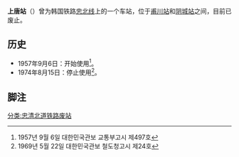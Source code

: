 {{朝鮮半島車站資訊
|公司色 = black
|文字色 = 
|站名 = 上唐站
|圖片 = 
|pxl = 
|圖片說明 = 
|前一站 = [[甫川站|甫川]]
|前一站距離 = 
|後一站距離 = 
|後一站 = [[阴城站|阴城]]
|諺文 = 상당역
|朝鮮漢字 = 上唐驛
|文觀部式 = Sangdang yeok
|馬-賴式 = 
|副站名 = 
|車站編號 = 
|停站路線數 = 
|所屬公司 = [[大韩民国铁道厅|大韩民国铁道厅]]
|所屬路線 = [[忠北线|忠北线]]
|距離 = 
|起點站 = [[鸟致院站|鸟致院]]
|所在地 =[[忠清北道|忠清北道]][[陰城郡|陰城郡]][[遠南面|遠南面]]上唐里
|車站構造 = 地面车站
|月台配置 = 
|啟用年月日 = 1957年9月6日
|廢站年月日 = 1974年8月15日
|上下車人次 = 
|統計年度 = 
|轉車 = 
|備註 = 
|全寬備註 = 
}}

'''上唐站'''（{{kor|諺=상당역|漢=上唐驛|羅=Sangdang yeok|f=y}}）曾为韩国铁路[[忠北线|忠北线]]上的一个车站，位于[[甫川站|甫川站]]和[[阴城站|阴城站]]之间，目前已废止。

== 历史 ==
*1957年9月6日：开始使用<ref>1957년 9월 6일 대한민국관보 교통부고시 제497호</ref>。
*1974年8月15日：停止使用<ref>1969년 5월 22일 대한민국관보 철도청고시 제24호</ref>。

== 脚注 ==
{{reflist}}

{{忠北线}}

[[分类:忠清北道铁路废站|分类:忠清北道铁路废站]]